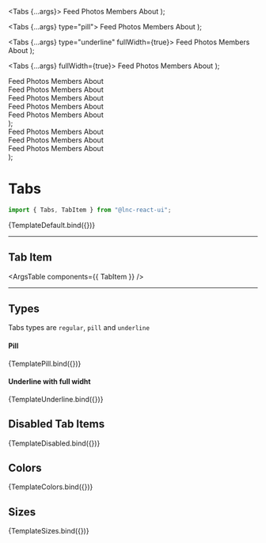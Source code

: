 
<Meta title="Layout/Tabs" component={Tabs} />

  <Tabs {...args}>
    <TabItem active={true}>Feed</TabItem>
    <TabItem>Photos</TabItem>
    <TabItem>Members</TabItem>
    <TabItem>About</TabItem>
  </Tabs>
);

  <Tabs {...args} type="pill">
    <TabItem>Feed</TabItem>
    <TabItem active={true}>Photos</TabItem>
    <TabItem>Members</TabItem>
    <TabItem>About</TabItem>
  </Tabs>
);

  <Tabs {...args} type="underline" fullWidth={true}>
    <TabItem>Feed</TabItem>
    <TabItem active={true}>Photos</TabItem>
    <TabItem>Members</TabItem>
    <TabItem>About</TabItem>
  </Tabs>
);

  <Tabs {...args} fullWidth={true}>
    <TabItem active={true}>Feed</TabItem>
    <TabItem disabled={true}>Photos</TabItem>
    <TabItem disabled={true}>Members</TabItem>
    <TabItem>About</TabItem>
  </Tabs>
);

  <div>
    <Tabs {...args} color="primary" fullWidth={true}>
      <TabItem>Feed</TabItem>
      <TabItem active={true}>Photos</TabItem>
      <TabItem>Members</TabItem>
      <TabItem>About</TabItem>
    </Tabs>
    <br />
     <Tabs {...args} color="secondary" fullWidth={true}>
    <TabItem>Feed</TabItem>
    <TabItem active={true}>Photos</TabItem>
    <TabItem >Members</TabItem>
    <TabItem>About</TabItem>
  </Tabs>
  <br />
   <Tabs {...args} color="success" fullWidth={true}>
    <TabItem>Feed</TabItem>
    <TabItem active={true}>Photos</TabItem>
    <TabItem >Members</TabItem>
    <TabItem>About</TabItem>
  </Tabs>
  <br />
   <Tabs {...args} color="warning" fullWidth={true} type="underline">
    <TabItem>Feed</TabItem>
    <TabItem active={true}>Photos</TabItem>
    <TabItem >Members</TabItem>
    <TabItem>About</TabItem>
  </Tabs>
  <br />
   <Tabs {...args} color="danger" fullWidth={true} type="underline">
    <TabItem>Feed</TabItem>
    <TabItem active={true}>Photos</TabItem>
    <TabItem >Members</TabItem>
    <TabItem>About</TabItem>
  </Tabs>
  </div>
);

  <div>
    <Tabs {...args} color="primary" fullWidth={true} size="small">
      <TabItem>Feed</TabItem>
      <TabItem active={true}>Photos</TabItem>
      <TabItem>Members</TabItem>
      <TabItem>About</TabItem>
    </Tabs>
    <br />
     <Tabs {...args} color="secondary" fullWidth={true} size="medium">
    <TabItem>Feed</TabItem>
    <TabItem active={true}>Photos</TabItem>
    <TabItem >Members</TabItem>
    <TabItem>About</TabItem>
  </Tabs>
  <br />
   <Tabs {...args} color="success" fullWidth={true} size="large">
    <TabItem>Feed</TabItem>
    <TabItem active={true}>Photos</TabItem>
    <TabItem >Members</TabItem>
    <TabItem>About</TabItem>
  </Tabs>
  </div>
);

# Tabs

```jsx
import { Tabs, TabItem } from "@lnc-react-ui";
```

<Canvas withSource="open">
  <Story name="Default" args={{}}>
    {TemplateDefault.bind({})}
  </Story>
</Canvas>

<ArgsTable story="Default" />

---

## Tab Item

<ArgsTable components={{ TabItem }} />

---

## Types

Tabs types are `regular`, `pill` and `underline`

#### Pill

<Canvas>
  <Story name="Pill" args={{}}>
    {TemplatePill.bind({})}
  </Story>
</Canvas>

#### Underline with full widht

<Canvas>
  <Story name="Underline" args={{}}>
    {TemplateUnderline.bind({})}
  </Story>
</Canvas>

## Disabled Tab Items

<Canvas>
  <Story name="Disabled Tabs" args={{}}>
    {TemplateDisabled.bind({})}
  </Story>
</Canvas>

## Colors

<Canvas>
  <Story name="Colors" args={{}}>
    {TemplateColors.bind({})}
  </Story>
</Canvas>

## Sizes

<Canvas>
  <Story name="Sizes" args={{}}>
    {TemplateSizes.bind({})}
  </Story>
</Canvas>
